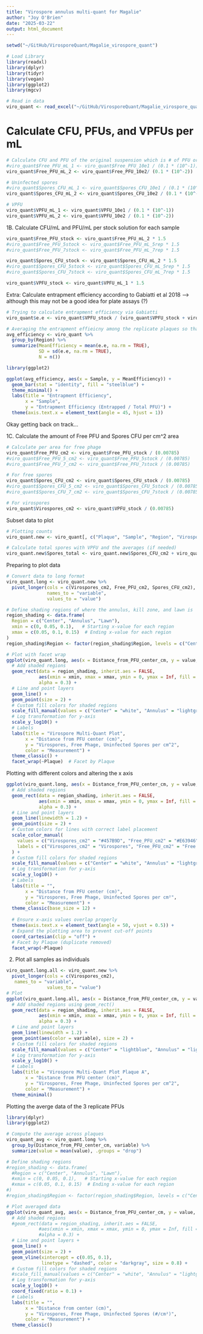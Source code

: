 ```yaml
---
title: "Virospore annulus multi-quant for Magalie"
author: "Joy O'Brien"
date: "2025-03-22"
output: html_document
---
```


```r
setwd("~/GitHub/VirosporeQuant/Magalie_virospore_quant")
```

```r
# Load Library
library(readxl)
library(dplyr)
library(tidyr)  
library(vegan)
library(ggplot2)
library(mgcv)

# Read in data
viro_quant <- read_excel("~/GitHub/VirosporeQuant/Magalie_virospore_quant/Data/Annulus_Quant/20250329_2253_viromultiquant_magalie.xlsx", sheet = "raw_data")
```

# Calculate CFU, PFUs, and VPFUs per mL
```r
# Calculate CFU and PFU of the original suspension which is # of PFU or CFU / vol plated x total dilution factor
#viro_quant$Free_PFU_mL_1 <- viro_quant$Free_PFU_10e1 / (0.1 * (10^-1))
viro_quant$Free_PFU_mL_2 <- viro_quant$Free_PFU_10e2/ (0.1 * (10^-2))

# Uninfected spores
#viro_quant$Spores_CFU_mL_1 <- viro_quant$Spores_CFU_10e1 / (0.1 * (10^-1))
viro_quant$Spores_CFU_mL_2 <- viro_quant$Spores_CFU_10e2 / (0.1 * (10^-2))

# VPFU
viro_quant$VPFU_mL_1 <- viro_quant$VPFU_10e1 / (0.1 * (10^-1))
viro_quant$VPFU_mL_2 <- viro_quant$VPFU_10e2 / (0.1 * (10^-2))


```

1B. Calculate CFU/mL and PFU/mL per stock solution for each sample
```r
viro_quant$Free_PFU_stock <- viro_quant$Free_PFU_mL_2 * 1.5
#viro_quant$Free_PFU_5stock <- viro_quant$Free_PFU_mL_5rep * 1.5
#viro_quant$Free_PFU_7stock <- viro_quant$Free_PFU_mL_7rep * 1.5

viro_quant$Spores_CFU_stock <- viro_quant$Spores_CFU_mL_2 * 1.5
#viro_quant$Spores_CFU_5stock <- viro_quant$Spores_CFU_mL_5rep * 1.5
#viro_quant$Spores_CFU_7stock <- viro_quant$Spores_CFU_mL_7rep * 1.5

viro_quant$VPFU_stock <- viro_quant$VPFU_mL_1 * 1.5
```

Extra: Calculate entrapment efficiency according to Gabiatti et al 2018 --> although this may not be a good idea for plate assays (?)
```r
# Trying to calculate entrapment efficiency via Gabiatti 
viro_quant$e.e <- viro_quant$VPFU_stock / (viro_quant$VPFU_stock + viro_quant$Spores_CFU_stock) * 100

# Averaging the entrapment effieicny among the replicate plaques so that I can report an average
avg_efficiency <- viro_quant %>%
  group_by(Region) %>%
  summarize(MeanEfficiency = mean(e.e, na.rm = TRUE),
            SD = sd(e.e, na.rm = TRUE),
            N = n())

library(ggplot2)

ggplot(avg_efficiency, aes(x = Sample, y = MeanEfficiency)) +
  geom_bar(stat = "identity", fill = "steelblue") +
  theme_minimal() +
  labs(title = "Entrapment Efficiency",
       x = "Sample",
       y = "Entrapment Efficiency (Entrapped / Total PFU)") +
  theme(axis.text.x = element_text(angle = 45, hjust = 1))

```
Okay getting back on track...

1C. Calculate the amount of Free PFU and Spores CFU per cm^2 area
```r
# Calculate per area for free phage
viro_quant$Free_PFU_cm2 <- viro_quant$Free_PFU_stock / (0.00785)
#viro_quant$Free_PFU_5_cm2 <- viro_quant$Free_PFU_5stock / (0.00785)
#viro_quant$Free_PFU_7_cm2 <- viro_quant$Free_PFU_7stock / (0.00785)

# For free spores
viro_quant$Spores_CFU_cm2 <- viro_quant$Spores_CFU_stock / (0.00785)
#viro_quant$Spores_CFU_5_cm2 <- viro_quant$Spores_CFU_5stock / (0.00785)
#viro_quant$Spores_CFU_7_cm2 <- viro_quant$Spores_CFU_7stock / (0.00785)

# For virospores
viro_quant$Virospores_cm2 <- viro_quant$VPFU_stock / (0.00785)
```

Subset data to plot 
```r
# Plotting counts
viro_quant.new <- viro_quant[, c("Plaque", "Sample", "Region", "Virospores_cm2", "Distance_from_PFU_center_cm", "Free_PFU_cm2", "Spores_CFU_cm2")]

# Calculate total spores with VPFU and the averages (if needed)
viro_quant.new$Spores_total <- viro_quant.new$Spores_CFU_cm2 + viro_quant.new$Virospores_cm2
```


Preparing to plot data
```r
# Convert data to long format
viro_quant.long <- viro_quant.new %>%
  pivot_longer(cols = c(Virospores_cm2, Free_PFU_cm2, Spores_CFU_cm2), 
               names_to = "variable", 
               values_to = "value") 

# Define shading regions of where the annulus, kill zone, and lawn is
region_shading <- data.frame(
  Region = c("Center", "Annulus", "Lawn"),
  xmin = c(0, 0.05, 0.1),   # Starting x-value for each region
  xmax = c(0.05, 0.1, 0.15)  # Ending x-value for each region
)
region_shading$Region <- factor(region_shading$Region, levels = c("Center", "Annulus", "Lawn"))

# Plot with facet wrap
ggplot(viro_quant.long, aes(x = Distance_from_PFU_center_cm, y = value, color = variable, group = variable)) +
  # Add shaded regions
  geom_rect(data = region_shading, inherit.aes = FALSE, 
            aes(xmin = xmin, xmax = xmax, ymin = 0, ymax = Inf, fill = Region), 
            alpha = 0.3) +
  # Line and point layers
  geom_line() +  
  geom_point(size = 2) + 
  # Custom fill colors for shaded regions
  scale_fill_manual(values = c("Center" = "white", "Annulus" = "lightgray", "Lawn" = "darkgray")) +  
  # Log transformation for y-axis
  scale_y_log10() +
  # Labels 
  labs(title = "Virospore Multi-Quant Plot", 
       x = "Distance from PFU center (cm)", 
       y = "Virospores, Free Phage, Uninfected Spores per cm^2", 
       color = "Measurement") +
  theme_classic() +
  facet_wrap(~Plaque)  # Facet by Plaque

```
Plotting with different colors and altering the x axis
```r

ggplot(viro_quant.long, aes(x = Distance_from_PFU_center_cm, y = value, color = variable, group = variable)) +
  # Add shaded regions
  geom_rect(data = region_shading, inherit.aes = FALSE, 
            aes(xmin = xmin, xmax = xmax, ymin = 0, ymax = Inf, fill = Region), 
            alpha = 0.3) +
  # Line and point layers
  geom_line(linewidth = 1.2) +  
  geom_point(size = 2) + 
  # Custom colors for lines with correct label placement
  scale_color_manual(
    values = c("Virospores_cm2" = "#457B9D", "Free_PFU_cm2" = "#E63946", "Spores_CFU_cm2" = "#2A9D8F"),
    labels = c("Virospores_cm2" = "Virospores", "Free_PFU_cm2" = "Free phage", "Spores_CFU_cm2" = "Uninfected spores")  # Correct placement of labels
  ) +  
  # Custom fill colors for shaded regions
  scale_fill_manual(values = c("Center" = "white", "Annulus" = "lightgray", "Lawn" = "darkgray")) +  
  # Log transformation for y-axis
  scale_y_log10() +
  # Labels 
  labs(title = "", 
       x = "Distance from PFU center (cm)", 
       y = "Virospores, Free Phage, Uninfected Spores per cm²", 
       color = "Measurement") +
  theme_classic(base_size = 12) +
  
  # Ensure x-axis values overlap properly
  theme(axis.text.x = element_text(angle = 50, vjust = 0.5)) +
  # Expand the plotting area to prevent cut-off points
  coord_cartesian(clip = "off") +
  # Facet by Plaque (duplicate removed)
  facet_wrap(~Plaque)

```


2. Plot all samples as individuals
```r
viro_quant.long.all <- viro_quant.new %>%
  pivot_longer(cols = c(Virospores_cm2),
   names_to = "variable", 
               values_to = "value")
# Plot
ggplot(viro_quant.long.all, aes(x = Distance_from_PFU_center_cm, y = value, color = variable, group = variable)) +
  # Add shaded regions using geom_rect()
  geom_rect(data = region_shading, inherit.aes = FALSE, 
            aes(xmin = xmin, xmax = xmax, ymin = 0, ymax = Inf, fill = Region), 
            alpha = 0.3) +
  # Line and point layers
  geom_line(linewidth = 1.2) +  
  geom_point(aes(color = variable), size = 2) + 
  # Custom fill colors for shaded regions
  scale_fill_manual(values = c("Center" = "lightblue", "Annulus" = "lightgreen", "Lawn" = "lightpink")) +  
  # Log transformation for y-axis
  scale_y_log10() +
  # Labels 
  labs(title = "Virospore Multi-Quant Plot Plaque A", 
       x = "Distance from PFU center (cm)", 
       y = "Virospores, Free Phage, Uninfected Spores per cm^2", 
       color = "Measurement") +
  theme_minimal()
```

Plotting the averge data of the 3 replicate PFUs
```r
library(dplyr)
library(ggplot2)

# Compute the average across plaques
viro_quant_avg <- viro_quant.long %>%
  group_by(Distance_from_PFU_center_cm, variable) %>%
  summarize(value = mean(value), .groups = "drop")

# Define shading regions
#region_shading <- data.frame(
  #Region = c("Center", "Annulus", "Lawn"),
  #xmin = c(0, 0.05, 0.1),   # Starting x-value for each region
  #xmax = c(0.05, 0.1, 0.15)  # Ending x-value for each region
#)
#region_shading$Region <- factor(region_shading$Region, levels = c("Center", "Annulus", "Lawn"))

# Plot averaged data
ggplot(viro_quant_avg, aes(x = Distance_from_PFU_center_cm, y = value, color = variable, group = variable)) +
  # Add shaded regions
  #geom_rect(data = region_shading, inherit.aes = FALSE, 
            #aes(xmin = xmin, xmax = xmax, ymin = 0, ymax = Inf, fill = Region), 
            #alpha = 0.3) +
  # Line and point layers + 
  geom_line() +
  geom_point(size = 2) + 
  geom_vline(xintercept = c(0.05, 0.1), 
             linetype = "dashed", color = "darkgray", size = 0.8) +
  # Custom fill colors for shaded regions
  #scale_fill_manual(values = c("Center" = "white", "Annulus" = "lightgray", "Lawn" = "darkgray")) +  
  # Log transformation for y-axis
  scale_y_log10() +
  coord_fixed(ratio = 0.1) +
  # Labels 
  labs(title = "", 
       x = "Distance from center (cm)", 
       y = "Virospores, Free Phage, Uninfected Spores (#/cm²)", 
       color = "Measurement") +
  theme_classic()

```



